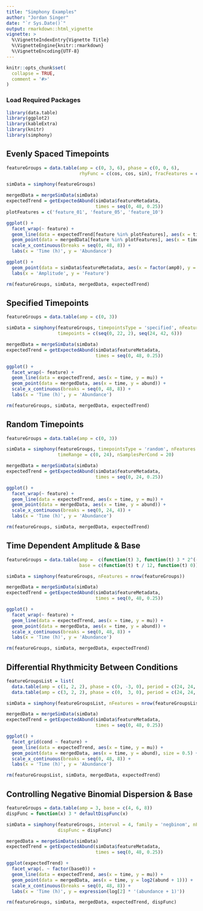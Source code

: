 ```yaml
---
title: "Simphony Examples"
author: "Jordan Singer"
date: "`r Sys.Date()`"
output: rmarkdown::html_vignette
vignette: >
  %\VignetteIndexEntry{Vignette Title}
  %\VignetteEngine{knitr::rmarkdown}
  %\VignetteEncoding{UTF-8}
---
```


```r
knitr::opts_chunk$set(
  collapse = TRUE,
  comment = '#>'
)
```

### Load Required Packages
```r
library(data.table)
library(ggplot2)
library(kableExtra)
library(knitr)
library(simphony)
```

## Evenly Spaced Timepoints
```r
featureGroups = data.table(amp = c(0, 3, 6), phase = c(0, 0, 6),
                           rhyFunc = c(cos, cos, sin), fracFeatures = c(0.1, 0.8, 0.1))
```

```r
simData = simphony(featureGroups)

mergedData = mergeSimData(simData)
expectedTrend = getExpectedAbund(simData$featureMetadata,
                                 times = seq(0, 48, 0.25))
plotFeatures = c('feature_01', 'feature_05', 'feature_10')

ggplot() +
  facet_wrap(~ feature) +
  geom_line(data = expectedTrend[feature %in% plotFeatures], aes(x = time, y = mu)) +
  geom_point(data = mergedData[feature %in% plotFeatures], aes(x = time, y = abund)) +
  scale_x_continuous(breaks = seq(0, 48, 8)) +
  labs(x = 'Time (h)', y = 'Abundance')

ggplot() +
  geom_point(data = simData$featureMetadata, aes(x = factor(amp0), y = factor(feature))) +
  labs(x = 'Amplitude', y = 'Feature')
```

```r
rm(featureGroups, simData, mergedData, expectedTrend)
```

## Specified Timepoints
```r
featureGroups = data.table(amp = c(0, 3))
```

```r
simData = simphony(featureGroups, timepointsType = 'specified', nFeatures = nrow(featureGroups),
                   timepoints = c(seq(0, 22, 2), seq(24, 42, 6)))

mergedData = mergeSimData(simData)
expectedTrend = getExpectedAbund(simData$featureMetadata,
                                 times = seq(0, 48, 0.25))

ggplot() +
  facet_wrap(~ feature) +
  geom_line(data = expectedTrend, aes(x = time, y = mu)) +
  geom_point(data = mergedData, aes(x = time, y = abund)) +
  scale_x_continuous(breaks = seq(0, 48, 8)) +
  labs(x = 'Time (h)', y = 'Abundance')
```

```r
rm(featureGroups, simData, mergedData, expectedTrend)
```

## Random Timepoints
```r
featureGroups = data.table(amp = c(0, 3))
```

```r
simData = simphony(featureGroups, timepointsType = 'random', nFeatures = nrow(featureGroups),
                   timeRange = c(0, 24), nSamplesPerCond = 20)

mergedData = mergeSimData(simData)
expectedTrend = getExpectedAbund(simData$featureMetadata,
                                 times = seq(0, 24, 0.25))

ggplot() +
  facet_wrap(~ feature) +
  geom_line(data = expectedTrend, aes(x = time, y = mu)) +
  geom_point(data = mergedData, aes(x = time, y = abund)) +
  scale_x_continuous(breaks = seq(0, 24, 4)) +
  labs(x = 'Time (h)', y = 'Abundance')
```

```r
rm(featureGroups, simData, mergedData, expectedTrend)
```

## Time Dependent Amplitude & Base
```r
featureGroups = data.table(amp =  c(function(t) 3, function(t) 3 * 2^(-t / 24)),
                           base = c(function(t) t / 12, function(t) 0))
```

```r
simData = simphony(featureGroups, nFeatures = nrow(featureGroups))

mergedData = mergeSimData(simData)
expectedTrend = getExpectedAbund(simData$featureMetadata,
                                 times = seq(0, 48, 0.25))

ggplot() +
  facet_wrap(~ feature) +
  geom_line(data = expectedTrend, aes(x = time, y = mu)) +
  geom_point(data = mergedData, aes(x = time, y = abund)) +
  scale_x_continuous(breaks = seq(0, 48, 8)) +
  labs(x = 'Time (h)', y = 'Abundance')
```

```r
rm(featureGroups, simData, mergedData, expectedTrend)
```

## Differential Rhythmicity Between Conditions
```r
featureGroupsList = list(
  data.table(amp = c(1, 2, 2), phase = c(0, -3, 0), period = c(24, 24, 22)),
  data.table(amp = c(3, 2, 2), phase = c(0,  3, 0), period = c(24, 24, 26)))
```

```r
simData = simphony(featureGroupsList, nFeatures = nrow(featureGroupsList[[1]]))

mergedData = mergeSimData(simData)
expectedTrend = getExpectedAbund(simData$featureMetadata,
                                 times = seq(0, 48, 0.25))

ggplot() +
  facet_grid(cond ~ feature) +
  geom_line(data = expectedTrend, aes(x = time, y = mu)) +
  geom_point(data = mergedData, aes(x = time, y = abund), size = 0.5) +
  scale_x_continuous(breaks = seq(0, 48, 8)) +
  labs(x = 'Time (h)', y = 'Abundance')
```

```r
rm(featureGroupsList, simData, mergedData, expectedTrend)
```

## Controlling Negative Binomial Dispersion & Base
```r
featureGroups = data.table(amp = 3, base = c(4, 6, 8))
dispFunc = function(x) 3 * defaultDispFunc(x)
```

```r
simData = simphony(featureGroups, interval = 4, family = 'negbinom', nFeatures = nrow(featureGroups),
                   dispFunc = dispFunc)

mergedData = mergeSimData(simData)
expectedTrend = getExpectedAbund(simData$featureMetadata,
                                 times = seq(0, 48, 0.25))

ggplot(expectedTrend) +
  facet_wrap(. ~ factor(base0)) +
  geom_line(data = expectedTrend, aes(x = time, y = mu)) +
  geom_point(data = mergedData, aes(x = time, y = log2(abund + 1))) +
  scale_x_continuous(breaks = seq(0, 48, 8)) +
  labs(x = 'Time (h)', y = expression(log[2] * '(abundance + 1)'))
```

```r
rm(featureGroups, simData, mergedData, expectedTrend, dispFunc)
```
